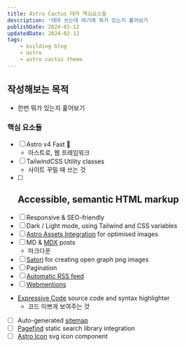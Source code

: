 ```yaml
---
title: Astro Cactus 테마 핵심요소들
description: '테마 쓰는데 여기에 뭐가 있는지 훑어보기                                                 '
publishDate: 2024-02-12
updatedDate: 2024-02-12
tags: 
    - building blog
    - astro
    - astro cactus theme
---
```


## 작성해보는 목적
- 한번 뭐가 있는지 훑어보기

### 핵심 요소들

- [ ] Astro v4 Fast 🚀
    - 아스트로, 웹 프레임워크
- [ ] TailwindCSS Utility classes
    - 사이트 꾸밀 때 쓰는 것
- [ ] Accessible, semantic HTML markup
    - 
- [ ] Responsive & SEO-friendly
- [ ] Dark / Light mode, using Tailwind and CSS variables
- [ ] [Astro Assets Integration](https://docs.astro.build/en/guides/assets/) for optimised images
- [ ] MD & [MDX](https://docs.astro.build/en/guides/markdown-content/#mdx-only-features) posts
    - 마크다운
- [ ] [Satori](https://github.com/vercel/satori) for creating open graph png images
- [ ] Pagination
- [ ] [Automatic RSS feed](https://docs.astro.build/en/guides/rss)
- [ ] [Webmentions](https://webmention.io/)
- [Expressive Code](https://expressive-code.com/) source code and syntax highlighter
    - 코드 이쁘게 보여주는 것
- [ ] Auto-generated [sitemap](https://docs.astro.build/en/guides/integrations-guide/sitemap/)
- [ ] [Pagefind](https://pagefind.app/) static search library integration
- [ ] [Astro Icon](https://github.com/natemoo-re/astro-icon) svg icon component